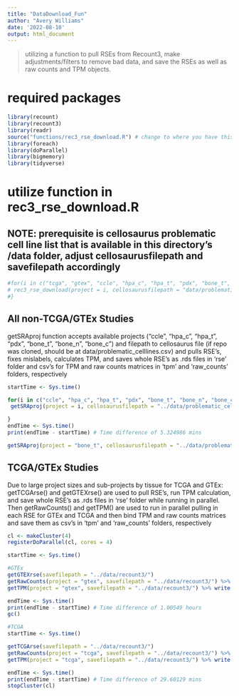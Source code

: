```yaml
---
title: "DataDownload_Fun"
author: "Avery Williams"
date: '2022-08-10'
output: html_document
---
```


> utilizing a function to pull RSEs from Recount3, make adjustments/filters to remove bad data, and save the RSEs as well as raw counts and TPM objects.

# required packages
```r
library(recount)
library(recount3)
library(readr)
source("functions/rec3_rse_download.R") # change to where you have this function script saved
library(foreach)
library(doParallel)
library(bigmemory)
library(tidyverse)
```

# utilize function in rec3_rse_download.R
## NOTE: prerequisite is cellosaurus problematic cell line list that is available in this directory's /data folder, adjust cellosaurusfilepath and savefilepath accordingly 
```r
#for(i in c("tcga", "gtex", "ccle", "hpa_c", "hpa_t", "pdx", "bone_t", "bone_n", "bone_c")){
# rec3_rse_download(project = i, cellosaurusfilepath = "data/problematic_celllines.csv", savefilepath = "data/recount3/") # will place full rse (with calc TPM), rawcounts, and tpm objects in destination folder
#}
```

## All non-TCGA/GTEx Studies
getSRAproj function accepts available projects ("ccle", "hpa_c", "hpa_t", "pdx", "bone_t", "bone_n", "bone_c") and filepath to cellosaurus file (if repo was cloned, should be at data/problematic_celllines.csv) and pulls RSE's, fixes mislabels, calculates TPM, and saves whole RSE's as .rds files in 'rse' folder and csv's for TPM and raw counts matrices in 'tpm' and 'raw_counts' folders, respectively
```r
startTime <- Sys.time()

for(i in c("ccle", "hpa_c", "hpa_t", "pdx", "bone_t", "bone_n", "bone_c")){
 getSRAproj(project = i, cellosaurusfilepath = "../data/problematic_celllines.csv", savefilepath = "../data/recount3/") # will place full rse (with calc TPM), rawcounts, and tpm objects in destination folder

}
endTime <- Sys.time()
print(endTime - startTime) # Time difference of 5.324986 mins

getSRAproj(project = "bone_t", cellosaurusfilepath = "../data/problematic_celllines.csv", savefilepath = "../data/test/") 
```

## TCGA/GTEx Studies
Due to large project sizes and sub-projects by tissue for TCGA and GTEx: getTCGArse() and getGTEXrse() are used to pull RSE's, run TPM calculation, and save whole RSE's as .rds files in 'rse' folder while running in parallel. Then getRawCounts() and getTPM() are used to run in parallel pulling in each RSE for GTEx and TCGA and then bind TPM and raw counts matrices and save them as csv's in 'tpm' and 'raw_counts' folders, respectively

```r
cl <- makeCluster(4)
registerDoParallel(cl, cores = 4)

startTime <- Sys.time()

#GTEx
getGTEXrse(savefilepath = "../data/recount3/")
getRawCounts(project = "gtex", savefilepath = "../data/recount3/") %>% write.csv(file = "../data/recount3/raw_counts/gtex_rawcounts.csv")
getTPM(project = "gtex", savefilepath = "../data/recount3/") %>% write.csv(file = "../data/recount3/tpm/gtex_tpm.csv")

endTime <- Sys.time()
print(endTime - startTime) # Time difference of 1.00549 hours
gc()

#TCGA
startTime <- Sys.time()

getTCGArse(savefilepath = "../data/recount3/")
getRawCounts(project = "tcga", savefilepath = "../data/recount3/") %>% write.csv(file = "../data/recount3/raw_counts/tcga_rawcounts.csv")
getTPM(project = "tcga", savefilepath = "../data/recount3/") %>% write.csv(file = "../data/recount3/tpm/tcga_tpm.csv")

endTime <- Sys.time()
print(endTime - startTime) # Time difference of 29.60129 mins
stopCluster(cl) 
```

